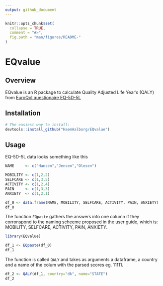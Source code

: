 ```yaml
---
output: github_document
---
```


<!-- README.md is generated from README.Rmd. Please edit that file -->

```r
knitr::opts_chunk$set(
  collapse = TRUE,
  comment = "#>",
  fig.path = "man/figures/README-"
)
```

# EQvalue


## Overview

EQvalue is an R package to calculate Quality Adjusted Life Year's (QALY) from [EuroQol questionaire EQ-5D-5L](https://euroqol.org/eq-5d-instruments/eq-5d-5l-about/) 


## Installation
```r
# The easiest way to install:
devtools::install_github("HaemAalborg/EQvalue")
```


## Usage
EQ-5D-5L data looks something like this
```r
NAME     <- c("Hansen","Jensen","Olesen")

MOBILITY <- c(1,2,2)
SELFCARE <- c(1,3,5)
ACTIVITY <- c(1,2,4)
PAIN     <- c(1,3,3)
ANXIETY  <- c(1,2,1)

df_0 <- data.frame(NAME, MOBILITY, SELFCARE, ACTIVITY, PAIN, ANXIETY)
df_0
```


The function `EQpaste` gathers the answers into one column if they corronspond to the naming scheeme proposed in the user guide, which is: MOBILITY, SELFCARE, ACTIVITY, PAIN, ANXIETY.
```r
library(EQvalue)

df_1 <- EQpaste(df_0)
df_1
```


The function is called `QALY` and takes as arguments a dataframe, a country and a name of the colum with the parsed scores eg. 11111.
```r
df_2 <- QALY(df_1, country="dk", name="STATE")
df_2
```





